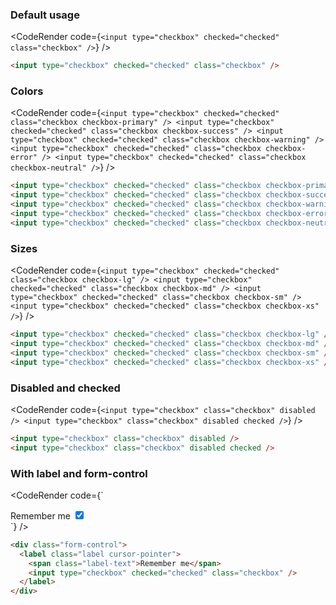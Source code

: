 
### Default usage

<CodeRender
  code={`
<input type="checkbox" checked="checked" class="checkbox" />
`}
/>

```html
<input type="checkbox" checked="checked" class="checkbox" />
```

### Colors

<CodeRender
  code={`
<input type="checkbox" checked="checked" class="checkbox checkbox-primary" />
<input type="checkbox" checked="checked" class="checkbox checkbox-success" />
<input type="checkbox" checked="checked" class="checkbox checkbox-warning" />
<input type="checkbox" checked="checked" class="checkbox checkbox-error" />
<input type="checkbox" checked="checked" class="checkbox checkbox-neutral" />
`}
/>

```html
<input type="checkbox" checked="checked" class="checkbox checkbox-primary" />
<input type="checkbox" checked="checked" class="checkbox checkbox-success" />
<input type="checkbox" checked="checked" class="checkbox checkbox-warning" />
<input type="checkbox" checked="checked" class="checkbox checkbox-error" />
<input type="checkbox" checked="checked" class="checkbox checkbox-neutral" />
```

### Sizes

<CodeRender
  code={`
<input type="checkbox" checked="checked" class="checkbox checkbox-lg" />
<input type="checkbox" checked="checked" class="checkbox checkbox-md" />
<input type="checkbox" checked="checked" class="checkbox checkbox-sm" />
<input type="checkbox" checked="checked" class="checkbox checkbox-xs" />
`}
/>

```html
<input type="checkbox" checked="checked" class="checkbox checkbox-lg" />
<input type="checkbox" checked="checked" class="checkbox checkbox-md" />
<input type="checkbox" checked="checked" class="checkbox checkbox-sm" />
<input type="checkbox" checked="checked" class="checkbox checkbox-xs" />
```

### Disabled and checked

<CodeRender
  code={`
<input type="checkbox" class="checkbox" disabled />
<input type="checkbox" class="checkbox" disabled checked />
`}
/>

```html
<input type="checkbox" class="checkbox" disabled />
<input type="checkbox" class="checkbox" disabled checked />
```

### With label and form-control

<CodeRender
  code={`
<div class="form-control">
  <label class="label cursor-pointer">
    <span class="label-text">Remember me</span> 
    <input type="checkbox" checked="checked" class="checkbox" />
  </label>
</div>
`}
/>

```html
<div class="form-control">
  <label class="label cursor-pointer">
    <span class="label-text">Remember me</span> 
    <input type="checkbox" checked="checked" class="checkbox" />
  </label>
</div>
```